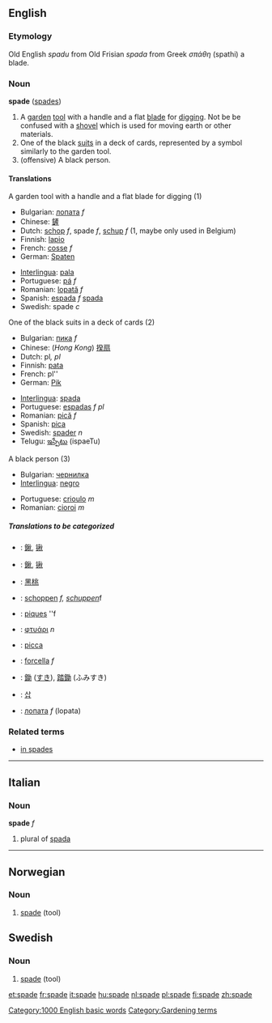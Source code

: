 ==English==

===Etymology===
Old English ''spadu'' from Old Frisian ''spada'' from Greek ''σπάθη'' (spathi) a blade.

===Noun===
'''spade''' ([[spades]])

# A [[garden]] [[tool]] with a handle and a flat [[blade]] for [[dig]]ging. Not be be confused with a [[shovel]] which is used for moving earth or other materials.
# One of the black [[suit]]s in a deck of cards, represented by a symbol similarly to the garden tool.
# (offensive) A black person.

====Translations====
;A garden tool with a handle and a flat blade for digging (1)
{{top}}
*Bulgarian: [[лопата]] ''f''
*Chinese: [[鏟]]
*Dutch: [[schop]] ''f'', spade ''f'', [[schup]] ''f'' (1, maybe only used in Belgium)
*Finnish: [[lapio]]
*French: [[cosse]] ''f''
*German: [[Spaten]]
{{mid}}
*[[Interlingua]]: [[pala]]
*Portuguese: [[pá]] ''f''
*Romanian: [[lopată]] ''f''
*Spanish: [[espada]] ''f'' [[spada]] {{f}}
*Swedish: spade ''c''
{{bottom}}

;One of the black suits in a deck of cards (2)
{{top}}
*Bulgarian: [[пика]] ''f''
*Chinese: (''Hong Kong'') [[揆扇]]
*Dutch: pl'', pl''
*Finnish: [[pata]]
*French: pl''
*German: [[Pik]]
{{mid}}
*[[Interlingua]]: [[spada]]
*Portuguese: [[espadas]] ''f pl''
*Romanian: [[pică]] ''f''
*Spanish: [[pica]]
*Swedish: [[spader]] ''n''
*Telugu: [[ఇస్పేటు]] (ispaeTu)
{{bottom}}

;A black person (3)
{{top}}
*Bulgarian: [[чернилка]]
*[[Interlingua]]: [[negro]]
{{mid}}
*Portuguese: [[crioulo]] ''m''
*Romanian: [[cioroi]] ''m''
{{bottom}}

=====Translations to be categorized=====
{{checktrans}}

*{{ttbc|Chinese Characters}}: [[鍬]], [[锹]]
*{{ttbc|Chinese}}: [[鍬]], [[锹]]
*{{ttbc|Chinese}}: [[黑桃]]
*{{ttbc|Dutch}}: [[schoppen]] ''f, [[schuppen]] ''f
*{{ttbc|French}}: [[piques]] ''f
*{{ttbc|Greek}}: [[φτυάρι]] ''n''

*{{ttbc|Interlingua}}: [[picca]]
*{{ttbc|Italian}}: [[forcella]] ''f''
*{{ttbc|Japanese}}: [[鋤]] ([[すき]]), [[踏鋤]] (ふみすき)
*{{ttbc|Korean}}: [[삽]]
*{{ttbc|Russian}}: [[лопата]] ''f'' (lopata)


[[Category:1000 English basic words]]
[[Category:Gardening terms]]

===Related terms===
*[[in spades]]
----

==Italian==
===Noun===
'''spade''' ''f''

# plural of [[spada]]

----

==Norwegian==
===Noun===
{{no-noun-m1|spad}}
#[[#English|spade]] (tool)

==Swedish==
===Noun===
{{sv-noun-reg-ar|2=spad}}
#[[#English|spade]] (tool)

[[et:spade]]
[[fr:spade]]
[[it:spade]]
[[hu:spade]]
[[nl:spade]]
[[pl:spade]]
[[fi:spade]]
[[zh:spade]]